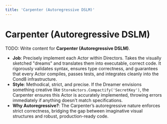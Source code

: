 ```yaml
---
title: 'Carpenter (Autoregressive DSLM)'
---
```


# Carpenter (Autoregressive DSLM)

TODO: Write content for **Carpenter (Autoregressive DSLM)**.

- **Job**: Precisely implement each Actor within Directors. Takes the visually sketched "dreams" and translates them into executable, correct code. It rigorously validates syntax, ensures type correctness, and guarantees that every Actor compiles, passes tests, and integrates cleanly into the Cond8 infrastructure.
- **Style**: Methodical, strict, and precise. If the Dreamer envisions something creative like `StoreActors.Compactify('SecretKey')`, the Carpenter ensures this Actor is accurately implemented, throwing errors immediately if anything doesn't match specifications.
- **Why Autoregressive?**: The Carpenter’s autoregressive nature enforces strict correctness, bridging the gap between imaginative visual structures and robust, production-ready code.
